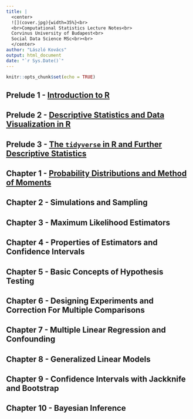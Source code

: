 ```yaml
---
title: |
  <center>
  ![](cover.jpg){width=35%}<br> 
  <br>Computational Statistics Lecture Notes<br>
  Corvinus University of Budapest<br>
  Social Data Science MSc<br><br>
  </center> 
author: "László Kovács"
output: html_document
date: "`r Sys.Date()`"
---
```


```r
knitr::opts_chunk$set(echo = TRUE)
```

## Prelude 1 - <a href="Prelude01.html" target="_blank">Introduction to R</a>

## Prelude 2 - <a href="Prelude02.html" target="_blank">Descriptive Statistics and Data Visualization in R</a>

## Prelude 3 - <a href="Prelude03.html" target="_blank">The `tidyverse` in R and Further Descriptive Statistics</a>

## Chapter 1 - <a href="Chapter01.html" target="_blank">Probability Distributions and Method of Moments</a>

## Chapter 2 - Simulations and Sampling

## Chapter 3 - Maximum Likelihood Estimators

## Chapter 4 - Properties of Estimators and Confidence Intervals

## Chapter 5 - Basic Concepts of Hypothesis Testing

## Chapter 6 - Designing Experiments and Correction For Multiple Comparisons

## Chapter 7 - Multiple Linear Regression and Confounding

## Chapter 8 - Generalized Linear Models

## Chapter 9 - Confidence Intervals with Jackknife and Bootstrap

## Chapter 10 - Bayesian Inference